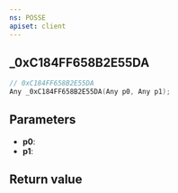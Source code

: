 ```yaml
---
ns: POSSE
apiset: client
---
```

## _0xC184FF658B2E55DA

```c
// 0xC184FF658B2E55DA
Any _0xC184FF658B2E55DA(Any p0, Any p1);
```


## Parameters
* **p0**:
* **p1**:

## Return value